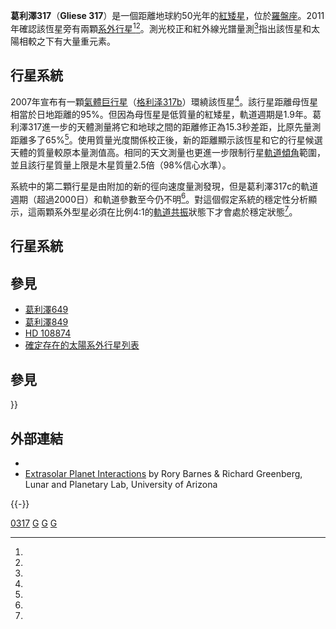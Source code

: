 {{noteTA
|T=zh-cn:格利泽317; zh-tw:葛利澤317; zh-hk:格利澤317;
|G1=天文学
}}
{{Starbox begin
| name=葛利澤317（Gliese 317）
}}
{{Starbox observe
| epoch = J2000.0
| constell = [[羅盤座|羅盤座]]
| ra={{RA|08|40|59.24}}
| dec={{DEC|-23|27|23.3}}
| appmag_v=11.98 
}}
{{Starbox character
| class=M2.5V
| variable=none reported
}}
{{Starbox astrometry
| radial_v= 87.8<ref name=a12/>
| prop_mo_ra= -438 
| prop_mo_dec= 794
| parallax=65.3
| p_error=0.5
| parallax_footnote=<ref name=a12/>
| dist_pc = 15.3
}}
{{Starbox catalog |
| names = [[Gliese_Catalogue_of_Nearby_Stars|GJ]] 317, [[Luyten_Five-Tenths_catalogue|LFT]] 538, [[Luyten_Half-Second_catalogue|LHS]] 2037, [[Luyten_Proper-Motion_catalogue|LPM]] 296, [[Luyten_Two-Tenths_catalogue|LTT]] 3215
}}
{{Starbox detail
| mass = 0.43 <ref name=a12/>
| luminosity =
| temperature =
| metal_fe=+0.3<ref name=a12/><ref name=m12/>
}}
{{Starbox reference
| Simbad = GJ+317
| NSTED = GJ+317
| EPE = GJ+317
}}
{{Starbox end}}
'''葛利澤317'''（'''Gliese 317'''）是一個距離地球約50光年的[[紅矮星|紅矮星]]，位於[[羅盤座|羅盤座]]。2011年確認該恆星旁有兩顆[[系外行星|系外行星]]<ref name=j07/><ref name=a12/>。測光校正和紅外線光譜量測<ref name="m12"/>指出該恆星和太陽相較之下有大量重元素。

== 行星系統 ==
2007年宣布有一顆[[氣體巨行星|氣體巨行星]]（[[格利泽317b|格利泽317b]]）環繞該恆星<ref name="j07"/>。該行星距離母恆星相當於日地距離的95%。但因為母恆星是低質量的紅矮星，軌道週期是1.9年。葛利澤317進一步的天體測量將它和地球之間的距離修正為15.3秒差距，比原先量測距離多了65%<ref name="a12"/>。使用質量光度關係校正後，新的距離顯示該恆星和它的行星候選天體的質量較原本量測值高。相同的天文測量也更進一步限制行星[[軌道傾角|軌道傾角]]範圍，並且該行星質量上限是木星質量2.5倍（98%信心水準）。

系統中的第二顆行星是由附加的新的徑向速度量測發現，但是葛利澤317c的軌道週期（超過2000日）和軌道參數至今仍不明<ref name="a12"/>。對這個假定系統的穩定性分析顯示，這兩顆系外型星必須在比例4:1的[[軌道共振|軌道共振]]狀態下才會處於穩定狀態<ref name=B08></ref>。

== 行星系統 ==
{{OrbitboxPlanet begin
| table_ref = <ref name="a12"></ref>}}
{{OrbitboxPlanet
| exoplanet = [[格利泽317b|b]]
| mass = >1.81 ± 0.05
| semimajor = 1.148
| period = 692.0 ± 2
| eccentricity = 0.11 ± 0.05
}}
{{OrbitboxPlanet hypothetical
| exoplanet = [[格利泽317c|c]]
| mass = ~2.0
| semimajor = ~10-40
| period = >10 000
| eccentricity = unknown
}}
{{Orbitbox end}}

== 參見 ==
* [[葛利斯649|葛利澤649]]
* [[葛利斯849|葛利澤849]]
* [[HD_108874|HD 108874]]
* [[確定存在的太陽系外行星列表|確定存在的太陽系外行星列表]]

== 參見 ==
{{reflist|refs=
<ref name=j07>{{citation | title= A New Planet Around an M Dwarf: Revealing a Correlation between Exoplanets and Stellar Mass | display-authors=1 | last1=Johnson | first1=J. A.| last2= Butler | first2= R. Paul | last3= Marcy  | first3= Geoffrey W.| last4= Fischer | first4=Debra A.| last5= Vogt  | first5= Steven S.| last6= Wright  | first6= Jason T.| last7= Peek | first7= Kathryn M. G.| journal=The [[Astrophysical_Journal|Astrophysical Journal]] | year=2007 | volume=670 | issue=1 | pages=833–840 | doi=10.1086/521720 | bibcode=2007ApJ...670..833J} |arxiv =0707.2409}}</ref>

<ref name=a12>{{citation | title= Astrometry and radial velocities of the planet host M dwarf GJ 317: new trigonometric distance, metallicity and upper limit to the mass of GJ 317b | display-authors=1 | last1=Anglada-Escude | first1= G. et al. | journal=The [[Astrophysical_Journal|Astrophysical Journal]] | year=2012 | volume=764 | issue=1 | pages=37A |arxiv =1111.2623}}</ref>

<ref name=B08> {{cite arXiv | title=Extrasolar Planet Interactions | eprint=0801.3226v1 |class=astro-ph |year=2008 | author1=Rory Barnes | author2=Richard Greenberg}}</ref>

<ref name=m12>{{ citation | title="An H-band Spectroscopic Metallicity Calibration for M Dwarfs" | display-authors=1 | last1= Terrien | first1=Ryan C. et al | arxiv=1202.1800 }}</ref>

}}
== 外部連結 ==
* {{cite web |url=http://exoplanet.eu/star.php?st=GJ+317 |title=Notes for star GJ 317 |accessdate=2008-08-09 |work=The Extrasolar Planet Encyclopedia |publisher= |date= }}
* [http://www.lpl.arizona.edu/~rory/research/xsp/dynamics/ Extrasolar Planet Interactions] {{Wayback|url=http://www.lpl.arizona.edu/~rory/research/xsp/dynamics/ |date=20160505160348 }} by Rory Barnes & Richard Greenberg, Lunar and Planetary Lab, University of Arizona

{{-}}
{{Sky|08|40|59.21|-|23|27|22.6|29.9}}

[[Category:格利泽和GJ天体|0317]]
[[Category:紅矮星|G]]
[[Category:羅盤座|G]]
[[Category:行星系|G]]